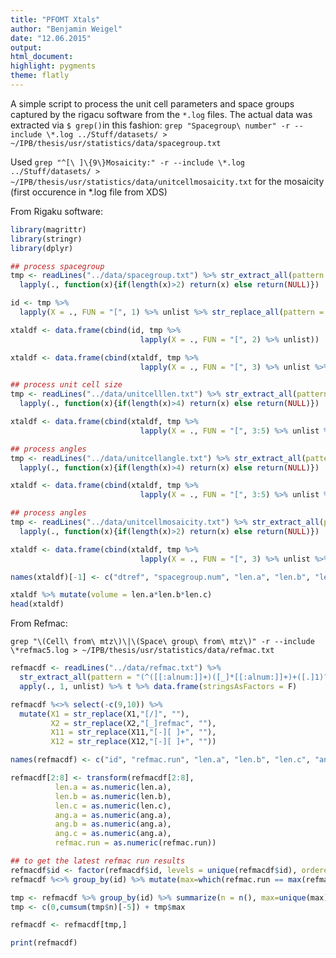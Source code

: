 ```yaml
---
title: "PFOMT Xtals"
author: "Benjamin Weigel"
date: "12.06.2015"
output:
html_document:
highlight: pygments
theme: flatly
---
```


A simple script to process the unit cell parameters and space groups captured by the rigacu software from the `*.log` files.
The actual data was extracted via `$ grep()`in this fashion:
`grep "Spacegroup\ number" -r --include \*.log ../Stuff/datasets/ > ~/IPB/thesis/usr/statistics/data/spacegroup.txt`

Used `grep "^[\ ]\{9\}Mosaicity:" -r --include \*.log ../Stuff/datasets/ > ~/IPB/thesis/usr/statistics/data/unitcellmosaicity.txt`
for the mosaicity (first occurence in *.log file from XDS)

From Rigaku software:
```r
library(magrittr)
library(stringr)
library(dplyr)

## process spacegroup
tmp <- readLines("../data/spacegroup.txt") %>% str_extract_all(pattern = "((dtrefine){1}[_]*[[:digit:]]*)|([/][[:digit:]]+([_][[:alpha:]]+)+[_]*[/])|[[:digit:]]+$") %>%
  lapply(., function(x){if(length(x)>2) return(x) else return(NULL)})

id <- tmp %>%
  lapply(X = ., FUN = "[", 1) %>% unlist %>% str_replace_all(pattern = "[/]|(_/)", replacement = "")

xtaldf <- data.frame(cbind(id, tmp %>%
                             lapply(X = ., FUN = "[", 2) %>% unlist))

xtaldf <- data.frame(cbind(xtaldf, tmp %>%
                             lapply(X = ., FUN = "[", 3) %>% unlist %>% as.numeric))

## process unit cell size
tmp <- readLines("../data/unitcelllen.txt") %>% str_extract_all(pattern = "((dtrefine){1}[_]*[[:digit:]]*)|([/][[:digit:]]+([_][[:alpha:]]+)+[_]*[/])|([[:digit:]]+[.][[:digit:]]+)")  %>%
  lapply(., function(x){if(length(x)>4) return(x) else return(NULL)})

xtaldf <- data.frame(cbind(xtaldf, tmp %>%
                             lapply(X = ., FUN = "[", 3:5) %>% unlist %>% as.numeric %>% matrix(ncol = 3)))

## process angles
tmp <- readLines("../data/unitcellangle.txt") %>% str_extract_all(pattern = "((dtrefine){1}[_]*[[:digit:]]*)|([/][[:digit:]]+([_][[:alpha:]]+)+[_]*[/])|([[:digit:]]+[.][[:digit:]]+)")  %>%
  lapply(., function(x){if(length(x)>4) return(x) else return(NULL)})

xtaldf <- data.frame(cbind(xtaldf, tmp %>%
                             lapply(X = ., FUN = "[", 3:5) %>% unlist %>% as.numeric %>% matrix(ncol = 3)))

## process angles
tmp <- readLines("../data/unitcellmosaicity.txt") %>% str_extract_all(pattern = "((dtrefine){1}[_]*[[:digit:]]*)|([/][[:digit:]]+([_][[:alpha:]]+)+[_]*[/])|([[:digit:]]+[.][[:digit:]]+)")  %>%
  lapply(., function(x){if(length(x)>2) return(x) else return(NULL)})

xtaldf <- data.frame(cbind(xtaldf, tmp %>%
                             lapply(X = ., FUN = "[", 3) %>% unlist %>% as.numeric %>% matrix(ncol = 1)))

names(xtaldf)[-1] <- c("dtref", "spacegroup.num", "len.a", "len.b", "len.c", "ang.a", "ang.b", "ang.c", "mosaicity")

xtaldf %>% mutate(volume = len.a*len.b*len.c)
head(xtaldf)
```

From Refmac:

`grep "\(Cell\ from\ mtz\)\|\(Space\ group\ from\ mtz\)" -r --include \*refmac5.log > ~/IPB/thesis/usr/statistics/data/refmac.txt`

```r
refmacdf <- readLines("../data/refmac.txt") %>% 
  str_extract_all(pattern = "(^([[:alnum:]]+)([_]*[[:alnum:]]+)+([.]1)?[_]?[/])|([[:digit:]]+[.][[:digit:]]+)|([-][ ]+[[:digit:]]+)|([-][ ]+[[:alpha:]]{1}[ ]+([[:digit:]]+[ ]*)+)|([[:digit:]]+_refmac)") %>% matrix(ncol = 2, byrow = T) %>%
  apply(., 1, unlist) %>% t %>% data.frame(stringsAsFactors = F)

refmacdf %<>% select(-c(9,10)) %>%
  mutate(X1 = str_replace(X1,"[/]", ""),
         X2 = str_replace(X2,"[_]refmac", ""),
         X11 = str_replace(X11,"[-][ ]+", ""),
         X12 = str_replace(X12,"[-][ ]+", ""))

names(refmacdf) <- c("id", "refmac.run", "len.a", "len.b", "len.c", "ang.a", "ang.b", "ang.c", "spacegroup.num", "spacegroup.name")

refmacdf[2:8] <- transform(refmacdf[2:8], 
          len.a = as.numeric(len.a),
          len.b = as.numeric(len.b),
          len.c = as.numeric(len.c),
          ang.a = as.numeric(ang.a),
          ang.b = as.numeric(ang.a),
          ang.c = as.numeric(ang.a),
          refmac.run = as.numeric(refmac.run))

## to get the latest refmac run results
refmacdf$id <- factor(refmacdf$id, levels = unique(refmacdf$id), ordered = T)
refmacdf %<>% group_by(id) %>% mutate(max=which(refmac.run == max(refmac.run)))

tmp <- refmacdf %>% group_by(id) %>% summarize(n = n(), max=unique(max))
tmp <- c(0,cumsum(tmp$n)[-5]) + tmp$max

refmacdf <- refmacdf[tmp,]

print(refmacdf)
```

